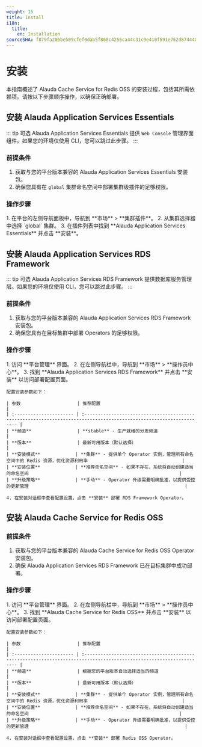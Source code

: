 ```yaml
---
weight: 15
title: Install
i18n:
  title:
    en: Installation
sourceSHA: f879fa206be509cfef0dab5f860c4256ca44c31c9e410f591e752d874440436c
---
```


# 安装

本指南概述了 Alauda Cache Service for Redis OSS 的安装过程，包括其所需依赖项。请按以下步骤顺序操作，以确保正确部署。

## 安装 Alauda Application Services Essentials

::: tip 可选
Alauda Application Services Essentials 提供 `Web Console` 管理界面组件。如果您的环境仅使用 CLI，您可以跳过此步骤。
:::

### 前提条件

1. 获取与您的平台版本兼容的 Alauda Application Services Essentials 安装包。
2. 确保您具有在 `global` 集群命名空间中部署集群级插件的足够权限。

### 操作步骤

<Tabs>
  <Tab label="Web Console">
    1. 在平台的左侧导航面板中，导航到 **市场** > **集群插件**。
    2. 从集群选择器中选择 `global` 集群。
    3. 在插件列表中找到 **Alauda Application Services Essentials** 并点击 **安装**。
  </Tab>
</Tabs>

## 安装 Alauda Application Services RDS Framework

::: tip 可选
Alauda Application Services RDS Framework 提供数据库服务管理层。如果您的环境仅使用 CLI，您可以跳过此步骤。
:::

### 前提条件

1. 获取与您的平台版本兼容的 Alauda Application Services RDS Framework 安装包。
2. 确保您具有在目标集群中部署 Operators 的足够权限。

### 操作步骤

<Tabs>
  <Tab label="Web Console">
    1. 访问 **平台管理** 界面。
    2. 在左侧导航栏中，导航到 **市场** > **操作员中心**。
    3. 找到 **Alauda Application Services RDS Framework** 并点击 **安装** 以访问部署配置页面。

    配置安装参数如下：

    | 参数                     | 推荐配置                                                                                                                |
    | :---------------------- | :------------------------------------------------------------------------------------------------------------------- |
    | **频道**                 | **stable** - 生产就绪的分发频道                                                                                     |
    | **版本**                 | 最新可用版本（默认选择）                                                                                            |
    | **安装模式**             | **集群** - 提供单个 Operator 实例，管理所有命名空间中的 Redis 资源，优化资源利用率                                   |
    | **安装位置**             | **推荐命名空间** - 如果不存在，系统将自动创建适当的命名空间                                                        |
    | **升级策略**             | **手动** - Operator 升级需要明确批准，以提供受控的更新管理                                                          |

    4. 在安装对话框中查看配置设置，点击 **安装** 部署 RDS Framework Operator。
  </Tab>
</Tabs>

## 安装 Alauda Cache Service for Redis OSS

### 前提条件

1. 获取与您的平台版本兼容的 Alauda Cache Service for Redis OSS Operator 安装包。
2. 确保 Alauda Application Services RDS Framework 已在目标集群中成功部署。

### 操作步骤

<Tabs>
  <Tab label="Web Console">
    1. 访问 **平台管理** 界面。
    2. 在左侧导航栏中，导航到 **市场** > **操作员中心**。
    3. 找到 **Alauda Cache Service for Redis OSS** 并点击 **安装** 以访问部署配置页面。

    配置安装参数如下：

    | 参数                     | 推荐配置                                                                                                                |
    | :---------------------- | :------------------------------------------------------------------------------------------------------------------- |
    | **频道**                 | 根据您的平台版本自动选择适当的频道                                                                                   |
    | **版本**                 | 最新可用版本（默认选择）                                                                                            |
    | **安装模式**             | **集群** - 提供单个 Operator 实例，管理所有命名空间中的 Redis 资源，优化资源利用率                                   |
    | **安装位置**             | **推荐命名空间** - 如果不存在，系统将自动创建适当的命名空间                                                        |
    | **升级策略**             | **手动** - Operator 升级需要明确批准，以提供受控的更新管理                                                          |

    4. 在安装对话框中查看配置设置，点击 **安装** 部署 Redis OSS Operator。
  </Tab>
</Tabs>
